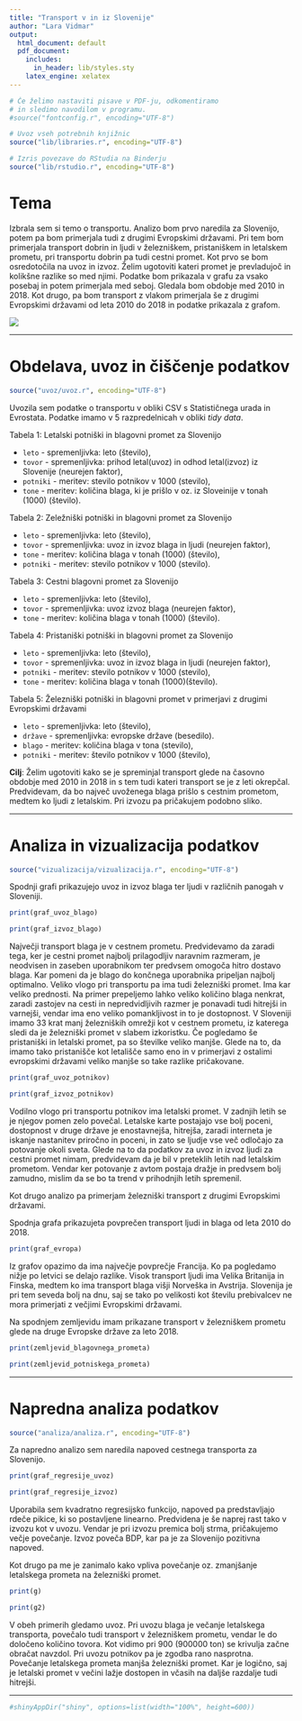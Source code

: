 ```yaml
---
title: "Transport v in iz Slovenije"
author: "Lara Vidmar"
output:
  html_document: default
  pdf_document:
    includes:
      in_header: lib/styles.sty
    latex_engine: xelatex
---
```


```r
# Če želimo nastaviti pisave v PDF-ju, odkomentiramo
# in sledimo navodilom v programu.
#source("fontconfig.r", encoding="UTF-8")

# Uvoz vseh potrebnih knjižnic
source("lib/libraries.r", encoding="UTF-8")
```

```r
# Izris povezave do RStudia na Binderju
source("lib/rstudio.r", encoding="UTF-8")
```

# Tema 

Izbrala sem si temo o transportu. Analizo bom prvo naredila za Slovenijo, potem pa bom primerjala tudi z drugimi Evropskimi državami. Pri tem bom primerjala transport dobrin in ljudi v železniškem, pristaniškem in letalskem prometu, pri transportu dobrin pa tudi cestni promet. Kot prvo se bom osredotočila na uvoz in izvoz. Želim ugotoviti kateri promet je prevladujoč in kolikšne razlike so med njimi. Podatke bom prikazala v grafu za vsako posebaj in potem primerjala med seboj. Gledala bom obdobje med 2010 in 2018. 
Kot drugo, pa bom transport z vlakom primerjala še z drugimi Evropskimi državami od leta 2010 do 2018 in podatke prikazala z grafom.

![](slike/transport.jpg)

***

# Obdelava, uvoz in čiščenje podatkov

```r
source("uvoz/uvoz.r", encoding="UTF-8")
```

Uvozila sem podatke o transportu v obliki CSV s Statističnega urada in Evrostata. Podatke imamo v 
5 razpredelnicah v obliki *tidy data*.
  
Tabela 1: Letalski potniški in blagovni promet za Slovenijo

  - `leto` - spremenljivka: leto (število),
  - `tovor` - spremenljivka: prihod letal(uvoz) in odhod letal(izvoz) iz Slovenije (neurejen faktor),
  - `potniki` - meritev: stevilo potnikov v 1000 (stevilo),
  - `tone` - meritev: količina blaga, ki je prišlo v oz. iz Sloveinije v tonah (1000) (število).
  
Tabela 2: Zeležniški potniški in blagovni promet za Slovenijo

  - `leto` - spremenljivka: leto (število),
  - `tovor ` - spremenljivka: uvoz in izvoz blaga in ljudi (neurejen faktor),
  - `tone` - meritev: količina blaga v tonah (1000) (število),
  - `potniki` - meritev: stevilo potnikov v 1000 (stevilo).
  
Tabela 3: Cestni blagovni promet za Slovenijo 

  - `leto` - spremenljivka: leto (število),
  - `tovor` - spremenljivka: uvoz izvoz blaga (neurejen faktor),
  - `tone` - meritev: količina blaga v tonah (1000) (število).
  
Tabela 4: Pristaniški potniški in blagovni promet za Slovenijo

  - `leto` - spremenljivka: leto (število),
  - `tovor` - spremenljivka: uvoz in izvoz blaga in ljudi (neurejen faktor),
  - `potniki` - meritev: stevilo potnikov v 1000 (stevilo),
  - `tone` - meritev: količina blaga v tonah (1000)(število).

Tabela 5: Železniški potniški in blagovni promet v primerjavi z drugimi Evropskimi državami 

  - `leto` - spremenljivka: leto (število),
  - `države` - spremenljivka: evropske države (besedilo).
  - `blago` - meritev: količina blaga v tona (stevilo),
  - `potniki` - meritev: število potnikov v 1000 (število),
  
  



**Cilj**: Želim ugotoviti kako se je spreminjal transport glede na časovno obdobje med 2010 in 2018 in s tem tudi kateri transport se je z leti okrepčal. Predvidevam, da bo največ uvoženega blaga prišlo s cestnim prometom, medtem ko ljudi z letalskim. Pri izvozu pa pričakujem podobno sliko. 



***

# Analiza in vizualizacija podatkov

```r
source("vizualizacija/vizualizacija.r", encoding="UTF-8")
```

Spodnji grafi prikazujejo uvoz in izvoz blaga ter ljudi v različnih panogah v Sloveniji. 

```r
print(graf_uvoz_blago)
```


```r
print(graf_izvoz_blago)
```

Največji transport blaga je v cestnem prometu. Predvidevamo da zaradi tega, ker je cestni promet najbolj prilagodljiv naravnim razmeram, je neodvisen in zaseben uporabnikom ter predvsem omogoča hitro dostavo blaga. Kar pomeni da je blago do končnega uporabnika pripeljan najbolj optimalno. 
Veliko vlogo pri transportu pa ima tudi železniški promet. Ima kar veliko prednosti. Na primer prepeljemo lahko veliko količino blaga nenkrat, zaradi zastojev na cesti in nepredvidljivih razmer je ponavadi tudi hitrejši in varnejši, vendar ima eno veliko pomankljivost in to je dostopnost. V Sloveniji imamo 33 krat manj železniških omrežji kot v cestnem prometu, iz katerega sledi da je železniški promet v slabem izkoristku. 
Če pogledamo še pristaniški in letalski promet, pa so številke veliko manjše. Glede na to, da imamo tako pristanišče kot letališče samo eno in v primerjavi z ostalimi evropskimi državami veliko manjše so take razlike pričakovane. 

```r
print(graf_uvoz_potnikov)
```


```r
print(graf_izvoz_potnikov)
```


Vodilno vlogo pri transportu potnikov ima letalski promet. V zadnjih letih se je njegov pomen zelo povečal. Letalske karte postajajo vse bolj poceni, dostopnost v druge države je enostavnejša, hitrejša, zaradi interneta je iskanje nastanitev priročno in poceni, in zato se ljudje vse več odločajo za potovanje okoli sveta. 
Glede na to da podatkov za uvoz in izvoz ljudi za cestni promet nimam, predvidevam da je bil v preteklih letih nad letalskim prometom. Vendar ker potovanje z avtom postaja dražje in predvsem bolj zamudno, mislim da se bo ta trend v prihodnjih letih spremenil. 




Kot drugo analizo pa primerjam železniški transport z drugimi Evropskimi državami.

Spodnja grafa prikazujeta povprečen transport ljudi in blaga od leta 2010 do 2018. 

```r
print(graf_evropa)
```


Iz grafov opazimo da ima največje povprečje Francija. Ko pa pogledamo nižje po letvici se delajo razlike. Visok transport ljudi ima Velika Britanija in Finska, medtem ko ima transport blaga višji Norveška in Avstrija. Slovenija je pri tem seveda bolj na dnu, saj se tako po velikosti kot številu prebivalcev ne mora primerjati z večjimi Evropskimi državami.  


Na spodnjem zemljevidu imam prikazane transport v železniškem prometu glede na druge Evropske države za leto 2018. 



```r
print(zemljevid_blagovnega_prometa)
```

```r
print(zemljevid_potniskega_prometa)
```


***

# Napredna analiza podatkov

```r
source("analiza/analiza.r", encoding="UTF-8")
```

Za napredno analizo sem naredila napoved cestnega transporta za Slovenijo. 

```r
print(graf_regresije_uvoz)
```

```r
print(graf_regresije_izvoz)
```

Uporabila sem kvadratno regresijsko funkcijo, napoved pa predstavljajo rdeče pikice, ki so postavljene linearno. 
Predvidena je še naprej rast tako v izvozu kot v uvozu. Vendar je pri izvozu premica bolj strma, pričakujemo večje povečanje. Izvoz poveča BDP, kar pa je za Slovenijo pozitivna napoved. 


Kot drugo pa me je zanimalo kako vpliva povečanje oz. zmanjšanje letalskega prometa na železniški promet. 

```r
print(g)
```

```r
print(g2)
```

V obeh primerih gledamo uvoz. Pri uvozu blaga je večanje letalskega transporta, povečalo tudi transport v železniškem prometu, vendar le do določeno količino tovora. Kot vidimo pri 900 (900000 ton) se krivulja začne obračat navzdol. 
Pri uvozu potnikov pa je zgodba rano nasprotna. Povečanje letalskega prometa manjša železniški promet. Kar je logično, saj je letalski promet v večini lažje dostopen in včasih na daljše razdalje tudi hitrejši. 


***

```r
#shinyAppDir("shiny", options=list(width="100%", height=600))
```

